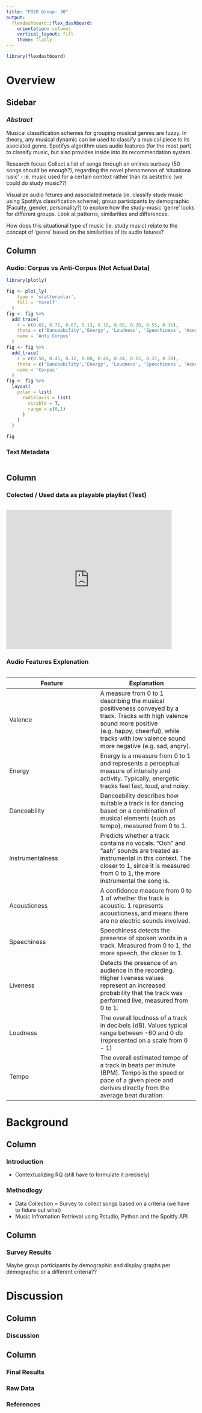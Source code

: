 ```yaml
---
title: "FO2D Group: 30"
output: 
  flexdashboard::flex_dashboard:
    orientation: columns
    vertical_layout: fill
    theme: flatly
---
```


```r
library(flexdashboard)
```

Overview
======================================================================

Sidebar {.sidebar}
-----------------------------------------------------------------------


### *Abstract*

Musical classification schemes for grouping musical genres are fuzzy. In theory, any musical dynamic can be used to classify a musical piece to its asociated genre. Spotifys algorithm uses audio features (for the most part) to classify music, but also provides inside into its recommendation system. 

Research focus: Collect a list of songs through an onlines surbvey (50 songs should be enough?), regarding the novel phenomenon of 'situationa lusic' - ie. music used for a certain context rather than its aestethic (we could do study music??)

Visualize audio fetures and associated metada (ie. classify study music using Spotifys classification scheme); group participants by demographic (Faculty, gender, personality?) to explore how the study-music 'genre' looks for different groups. Look at patterns, similarities and differences.

How does this situational type of music (ie. study music) relate to the concept of 'genre' based on the similarities of its audio fetures?


Column {.tabset}
-----------------------------------------------------------------------

### Audio: Corpus vs Anti-Corpus (Not Actual Data)

```r
library(plotly)

fig <- plot_ly(
    type = 'scatterpolar',
    fill = 'toself'
  ) 
fig <- fig %>%
  add_trace(
    r = c(0.65, 0.71, 0.67, 0.13, 0.18, 0.08, 0.20, 0.55, 0.36),
    theta = c('Danceability','Energy', 'Loudness', 'Speechiness', 'Acousticness', 'Instrumentalness', 'Liveness', 'Valance', 'Tempo'),
    name = 'Anti Corpus'
  ) 
fig <- fig %>%
  add_trace(
    r = c(0.58, 0.45, 0.12, 0.08, 0.49, 0.44, 0.15, 0.37, 0.30),
    theta = c('Danceability','Energy', 'Loudness', 'Speechiness', 'Acousticness', 'Instrumentalness', 'Liveness', 'Valance', 'Tempo'),
    name = 'Corpus'
  ) 
fig <- fig %>%
  layout(
    polar = list(
      radialaxis = list(
        visible = T,
        range = c(0,1)
      )
    )
  )

fig

```

### Text Metadata
```r
```

Column {data-width=350}
-----------------------------------------------------------------------

### Colected / Used data as playable playlist (Test)

```r
```
<iframe src="https://open.spotify.com/embed/playlist/5xLSS4slREH7LE2llXT4Id" width="440" height="370" frameborder="" allowtransparency="true" allow="encrypted-media"></iframe>

### Audio Features Explenation

```r
```
Feature | Explanation
------------ | -------------
Valence | A measure from 0 to 1 describing the musical positiveness conveyed by a track. Tracks with high valence sound more positive (e.g. happy, cheerful), while tracks with low valence sound more negative (e.g. sad, angry).
Energy | Energy is a measure from 0 to 1 and represents a perceptual measure of intensity and activity. Typically, energetic tracks feel fast, loud, and noisy. 
Danceability | Danceability describes how suitable a track is for dancing based on a combination of musical elements (such as tempo), measured from 0 to 1.
Instrumentalness | Predicts whether a track contains no vocals. “Ooh” and “aah” sounds are treated as instrumental in this context. The closer to 1, since it is measured from 0 to 1, the more instrumental the song is.
Acousticness | A confidence measure from 0 to 1 of whether the track is acoustic. 1 represents acousticness, and means there are no electric sounds involved.
Speechiness | Speechiness detects the presence of spoken words in a track. Measured from 0 to 1, the more speech, the closer to 1.
Liveness | Detects the presence of an audience in the recording. Higher liveness values represent an increased probability that the track was performed live, measured from 0 to 1.
Loudness | The overall loudness of a track in decibels (dB). Values typical range between -60 and 0 db (represented on a scale from 0 - 1)
Tempo | The overall estimated tempo of a track in beats per minute (BPM). Tempo is the speed or pace of a given piece and derives directly from the average beat duration.

Background {data-orientation=rows}
=====================================================================
Column
---------------------------------------------------------------------
### Introduction

- Contextualizing RQ (still have to formulate it precisely)

### Methodlogy

- Data Collection = Survey to collect songs based on a criteria (we have to fidure out what)
- Music Infromation Retrieval using Rstudio, Python and the Spoitfy API

Column
---------------------------------------------------------------------
### Survey Results

Maybe group participants by demographic and display graphs per demographic or a different criteria??


Discussion
=====================================================================

Column
---------------------------------------------------------------------
### Discussion


Column {.tabset}
---------------------------------------------------------------------
### Final Results

### Raw Data

### References